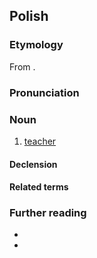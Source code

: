 {{also|nauczycielką}}
==Polish==

===Etymology===
From {{af|pl|nauczyciel|-ka}}.

===Pronunciation===
{{pl-p|na-uczycielka|a=Pl-nauczycielka.ogg|h=na.u.czy.ciel.ka}}

===Noun===
{{pl-noun|f|m=nauczyciel}}

# [[teacher]] {{gl|female}}

====Declension====
{{pl-decl-noun-f}}

====Related terms====
{{col3|pl|title=verbs|uczyć|nauczyć|nauczać}}
{{col3|pl|title=noun|nauka}}
{{col3|pl|title=adjective|uczony}}
{{col3|pl|title=adverb|uczenie}}

===Further reading===
* {{R:pl:WSJP}}
* {{R:pl:PWN}}

{{C|pl|Education|Female occupations}}